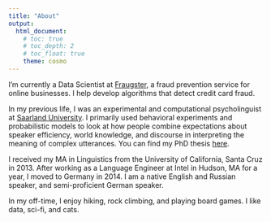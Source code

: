 ```yaml
---
title: "About"
output: 
  html_document:
    # toc: true
    # toc_depth: 2
    # toc_float: true
    theme: cosmo
---
```


I'm currently a Data Scientist at [Fraugster](https://www.fraugster.com/), a fraud prevention service for online businesses. I help develop algorithms that detect credit card fraud.

In my previous life, I was an experimental and computational psycholinguist at [Saarland University](http://www.coli.uni-saarland.de/). I primarily used behavioral experiments and probabilistic models to look at how people combine expectations about speaker efficiency, world knowledge, and discourse in interpreting the meaning of complex utterances. You can find my PhD thesis [here](https://publikationen.sulb.uni-saarland.de/handle/20.500.11880/33102).

I received my MA in Linguistics from the University of California, Santa Cruz in 2013. After working as a Language Engineer at Intel in Hudson, MA for a year, I moved to Germany in 2014. I am a native English and Russian speaker, and semi-proficient German speaker. 

In my off-time, I enjoy hiking, rock climbing, and playing board games.  I like data, sci-fi, and cats.